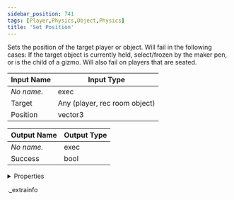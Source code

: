 ```yaml
---
sidebar_position: 741
tags: [Player,Physics,Object,Physics]
title: 'Set Position'
---
```


Sets the position of the target player or object. Will fail in the following cases: If the target object is currently held, select/frozen by the maker pen, or is the child of a gizmo. Will also fail on players that are seated.



<IChip uuid="6e68ede8-32de-455f-9449-83951b4e4f73" />

| Input Name | Input Type |
|-----------|-----------|
| *No name.* | exec |
| Target | Any (player, rec room object) |
| Position | vector3 |

| Output Name | Output Type |
|-----------|-----------|
| *No name.* | exec |
| Success | bool |


<details>
  <summary>Properties</summary>
  <div>
    <div>
    <table>
      <thead>
        <tr>
          <th>Room availability:</th>
          <th>Available everywhere</th>
        </tr>
        <tr>
          <th>Is beta required?</th>
          <th>No</th>
        </tr>
        <tr>
          <th>Is this chip a trolling risk?</th>
          <th>No</th>
        </tr>
        <tr>
          <th>Is this chip a role assignment risk?</th>
          <th>No</th>
        </tr>
        <tr>
          <th>Chip UUID</th>
          <th>6e68ede8-32de-455f-9449-83951b4e4f73</th>
        </tr>
      </thead>
    </table>
    </div>
  </div>
</details>

._extrainfo
